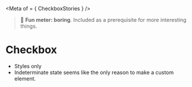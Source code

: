 
<Meta of = { CheckboxStories } />

> 🥱 **Fun meter: boring**. Included as a prerequisite for more interesting things.

# Checkbox
- Styles only
- Indeterminate state seems like the only reason to make a custom element.

<Canvas>
  <Story of={ CheckboxStories.Checkbox } />
</Canvas>
